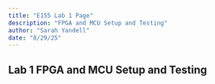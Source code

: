 ```yaml
---
title: "E155 Lab 1 Page"
description: "FPGA and MCU Setup and Testing"
author: "Sarah Yandell"
date: "8/29/25"
---
```


## Lab 1 FPGA and MCU Setup and Testing